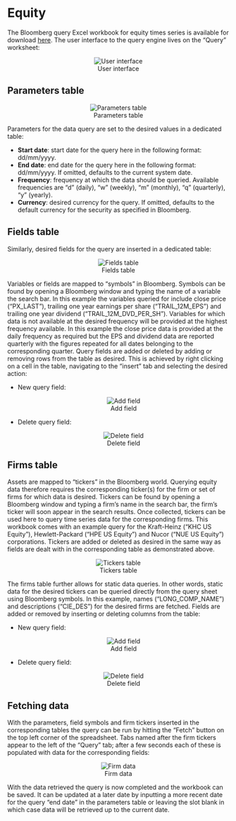 # Equity

<!-- The Bloomberg query Excel workbook for equity times series is available for download [here](./assets/workbooks/simple interface/equity.xlsm).  -->


<!-- ## Global equity settings -->

<!-- The global settings live on the worksheet named "query":  -->

<!-- <br /> <center> ![Global settings](./assets/pics/Equity - settings.jpg) </center> <br />   -->

<!-- From there, input a start date and end date in the appropriate format (dd/mm/yyyy) as well as a frequency. The data are available at the daily (d), weekly (w), monthly (m) , quarterly (q) and yearly (y) frequencies. Start date, end date and frequency default to 01/01/1970, today's date and daily respectively.  -->

<!-- ## Firm level settings -->

<!-- Assets are mapped to "tickers" in the Bloomberg world. Querying equity data therefore requires the corresponding ticker(s) for the firm or set of firms for which data is desired. Tickers can be found by opening a Bloomberg window and typing a firm's name in the search bar, the firm's ticker will soon appear in the search results. Once collected, tickers can be used here to query time series data for the corresponding firms. This workbook comes with an example query for the Archer-Daniels-Midland (ADM US Equity) and Nucor (NUE US Equity) corporations. Click on the Archer-Daniels-Midland tab:  -->

<!-- <br /> <center> ![](./assets/pics/Equity - firm - 1.jpg) </center> <br />   -->


<!-- The firm ticker goes in the top left cell ("A1"): "ADM US Equity" is the ticker for Archer-Daniels-Midland. -->

<!-- <br /> -->

<!-- Variables are mapped to codes in the Bloomberg world; codes for particular variables can be retrieved from a Bloomberg session by typing variable names in the search bar. The corresponding codes will soon be displayed in the search results. Once collected the codes can be used here to query firm level data. On a firm's spreadsheet the variable codes go on the second row from column "B" onwards:  -->

<!-- <br /> <center> ![](./assets/pics/Equity - firm - 2.jpg) </center> <br />   -->

<!-- In this example the variables queried for are close price ("PX_LAST"), trailing one year earnings per share ("TRAIL_12M_EPS") and trailing one year dividend ("TRAIL_12M_DVD_PER_SH"). Variables for which data is not available at the desired frequency will be provided at the highest frequency available. In this example the close price data is provided at the daily frequency as required but the EPS and dividend data are reported quarterly with the figures repeated for all dates belonging to the corresponding quarter.   -->
<!-- Any number of variables can be added by inputting their codes in the next available columns. The sales figure ("SALES_REV_TURN") can be added as follows:  -->

<!-- <br /> <center> ![](./assets/pics/Equity - firm - 3.jpg) </center> <br />   -->



<!-- After the query is run the data shows up in the corresponding column(s):   -->

<!-- <br /> <center> ![](./assets/pics/Equity - firm - 4.jpg) </center> <br />   -->


<!-- Similarly any number of firms can be added. To add a firm, create a new tab by clicking the plus icon to the right of the rightmost tab:   -->

<!-- <br /> <center> ![](./assets/pics/Equity - firm - 5.jpg) </center> <br />   -->

<!-- Input a firm's ticker in the top left cell, "KHC US Equity" (Kraft-Heinz corporation) in this case as well as the codes for the desired variables:   -->

<!-- <br /> <center> ![](./assets/pics/Equity - firm - 6.jpg) </center> <br />   -->

<!-- The worksheet can be renamed by right-clicking on the corresponding tab:   -->

<!-- <br /> <center> ![](./assets/pics/Equity - firm - 7.jpg) </center> <br />   -->

<!-- The query can then by run by going back to the "query tab" and clicking the "query" button:  -->

<!-- <br /> <center> ![](./assets/pics/Equity - firm - 8.jpg) </center> <br />   -->

<!-- After a few seconds the data should be populated for all firms and variables:   -->

<!-- <br /> <center> ![](./assets/pics/Equity - firm - 9.jpg){ width=80% } </center>   -->
<!-- <br /> <center> ![](./assets/pics/Equity - firm - 10.jpg){ width=80% } </center>    -->
<!-- <br /> <center> ![](./assets/pics/Equity - firm - 11.jpg){ width=80% } </center> <br />   -->



<!-- ## Equity tool: what's coming next -->

<!-- The development of the Bloomberg query tool hereby put forward has now reached the beta version stage; the product is ready for being tested for feedback by end users. The next development stage will be dedicated to user experience, focussing in particular on improving the user interface. User navigation through the data sheets should be limited to the maximum and ideally would become irrelevant. This will be achieved by migrating all settings to the query sheet which shall become the sole interface to the end user:   -->

<!-- <br /> <center> ![](./assets/pics/Equity - interface - 1.jpg){ width=80% } </center> <br />   -->


The Bloomberg query Excel workbook for equity times series is available for download [here](./assets/workbooks/advanced interface/equity.xlsm). The user interface to the query engine lives on the "Query" worksheet:  

<center> ![User interface](./assets/pics/Equity - UI.png "User interface") </center>


## Parameters table

<center> ![Parameters table](./assets/pics/Equity - table - params.png "Paramaters") </center>

Parameters for the data query are set to the desired values in a dedicated table:  

* **Start date**: start date for the query here in the following format: dd/mm/yyyy.  
* **End date**: end date for the query here in the following format: dd/mm/yyyy. If omitted, defaults to the current system date.  
* **Frequency**: frequency at which the data should be queried. Available frequencies are "d" (daily), "w" (weekly), "m" (monthly), "q" (quarterly), "y" (yearly).  
* **Currency**: desired currency for the query. If omitted, defaults to the default currency for the security as specified in Bloomberg.


## Fields table

Similarly, desired fields for the query are inserted in a dedicated table: 

<center> ![Fields table](./assets/pics/Equity - table - fields.png "Variables") </center>

Variables or fields are mapped to "symbols" in Bloomberg. Symbols can be found by opening a Bloomberg window and typing the name of a variable the search bar. In this example the variables queried for include close price ("PX_LAST"), trailing one year earnings per share ("TRAIL_12M_EPS") and trailing one year dividend ("TRAIL_12M_DVD_PER_SH"). Variables for which data is not available at the desired frequency will be provided at the highest frequency available. In this example the close price data is provided at the daily frequency as required but the EPS and dividend data are reported quarterly with the figures repeated for all dates belonging to the corresponding quarter. Query fields are added or deleted by adding or removing rows from the table as desired. This is achieved by right clicking on a cell in the table, navigating to the "insert" tab and selecting the desired action:

* New query field:  
<center> ![Add field](./assets/pics/Equity - table - add row.png "Add field") </center>
* Delete query field: 
<center> ![Delete field](./assets/pics/Equity - table - delete row.png "Delete field") </center>


## Firms table

Assets are mapped to "tickers" in the Bloomberg world. Querying equity data therefore requires the corresponding ticker(s) for the firm or set of firms for which data is desired. Tickers can be found by opening a Bloomberg window and typing a firm's name in the search bar, the firm's ticker will soon appear in the search results. Once collected, tickers can be used here to query time series data for the corresponding firms. This workbook comes with an example query for the Kraft-Heinz ("KHC US Equity"), Hewlett-Packard ("HPE US Equity") and Nucor ("NUE US Equity") corporations. Tickers are added or deleted as desired in the same way as fields are dealt with in the corresponding table as demonstrated above.  

<center> ![Tickers table](./assets/pics/Equity - table - tickers.png) </center>   

The firms table further allows for static data queries. In other words, static data for the desired tickers can be queried directly from the query sheet using Bloomberg symbols. In this example, names ("LONG_COMP_NAME") and descriptions ("CIE_DES") for the desired firms are fetched. Fields are added or removed by inserting or deleting columns from the table:  

* New query field:   
<center> ![Add field](./assets/pics/Equity - table - add column.png "Add field") </center>  

* Delete query field:  
<center> ![Delete field](./assets/pics/Equity - table - delete column.png "Delete field") </center>  


## Fetching data

With the parameters, field symbols and firm tickers inserted in the corresponding tables the query can be run by hitting the "Fetch" button on the top left corner of the spreadsheet. Tabs named after the firm tickers appear to the left of the "Query" tab; after a few seconds each of these is populated with data for the corresponding fields:  

<center> ![Firm data](./assets/pics/Equity - firm - 1.png "Firm data") </center>  

With the data retrieved the query is now completed and the workbook can be saved. It can be updated at a later date by inputting a more recent date for the query "end date" in the parameters table or leaving the slot blank in which case data will be retrieved up to the current date. 



